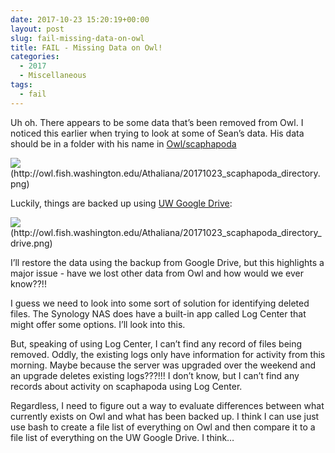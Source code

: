 ```yaml
---
date: 2017-10-23 15:20:19+00:00
layout: post
slug: fail-missing-data-on-owl
title: FAIL - Missing Data on Owl!
categories:
  - 2017
  - Miscellaneous
tags:
  - fail
---
```


Uh oh. There appears to be some data that's been removed from Owl. I noticed this earlier when trying to look at some of Sean's data. His data should be in a folder with his name in [Owl/scaphapoda](https://owl.fish.washington.edu/scaphapoda/)

![](https://owl.fish.washington.edu/Athaliana/20171023_scaphapoda_directory.png)(http://owl.fish.washington.edu/Athaliana/20171023_scaphapoda_directory.png)

Luckily, things are backed up using [UW Google Drive](https://drive.google.com/drive/folders/0BzKkDWZ6tIK4eXV4VFB3VHN2ZUk?usp=sharing):

![](https://owl.fish.washington.edu/Athaliana/20171023_scaphapoda_directory_drive.png)(http://owl.fish.washington.edu/Athaliana/20171023_scaphapoda_directory_drive.png)

I'll restore the data using the backup from Google Drive, but this highlights a major issue - have we lost other data from Owl and how would we ever know??!!

I guess we need to look into some sort of solution for identifying deleted files. The Synology NAS does have a built-in app called Log Center that might offer some options. I'll look into this.

But, speaking of using Log Center, I can't find any record of files being removed. Oddly, the existing logs only have information for activity from this morning. Maybe because the server was upgraded over the weekend and an upgrade deletes existing logs???!!! I don't know, but I can't find any records about activity on scaphapoda using Log Center.

Regardless, I need to figure out a way to evaluate differences between what currently exists on Owl and what has been backed up. I think I can use just use bash to create a file list of everything on Owl and then compare it to a file list of everything on the UW Google Drive. I think...
